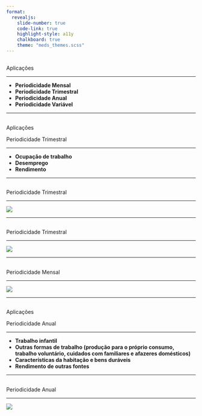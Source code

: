 ---
format: 
  revealjs:
    slide-number: true
    code-link: true
    highlight-style: a11y
    chalkboard: true
    theme: "meds_themes.scss"
---

## {#aplicacoes data-menu-title="Aplicações"} 

[Aplicações]{.slide-title}

<hr>

::: {.body-text-m}
- **Periodicidade Mensal**
- **Periodicidade Trimestral**
- **Periodicidade Anual**
- **Periodicidade Variável**
:::

---

## {#aplicacoes3 data-menu-title="Aplicações"} 

[Aplicações]{.slide-title}

[Periodicidade Trimestral]{.custom-subtitle2}

<hr>

::: {.body-text-m}
- **Ocupação de trabalho**
- **Desemprego**
- **Rendimento**
:::

---

## {#series_historicas data-menu-title="Periodicidade Trimestral"} 

[Periodicidade Trimestral]{.slide-title}

<hr>

![](https://imgur.com/6tZs45Y)

---

## {#series_historicas2 data-menu-title="Periodicidade Trimestral"} 

[Periodicidade Trimestral]{.slide-title}

<hr>

![](https://imgur.com/dQNeWKJ)

---

## {#periodicidade_mensal data-menu-title="Periodicidade Mensal"} 

[Periodicidade Mensal]{.slide-title}

<hr>

![](https://imgur.com/O3PGDLE)

---

## {#aplicacoes4 data-menu-title="Aplicações"} 

[Aplicações]{.slide-title}

[Periodicidade Anual]{.custom-subtitle2}

<hr>

::: {.body-text-m}
- **Trabalho infantil**
- **Outras formas de trabalho (produção para o próprio consumo, trabalho voluntário, cuidados com familiares e afazeres domésticos)**
- **Características da habitação e bens duráveis**
- **Rendimento de outras fontes**
:::

---

## {#periodicidade_anual data-menu-title="Periodicidade Anual"} 

[Periodicidade Anual]{.slide-title}

<hr>

![](https://imgur.com/x1V3dbL)


